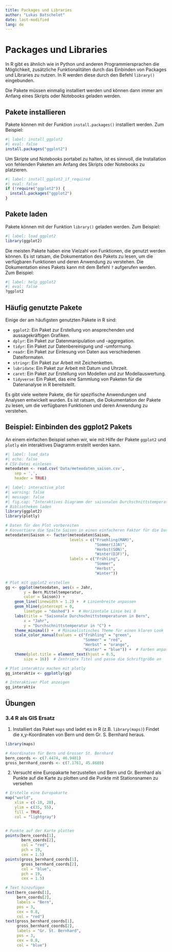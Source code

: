 ```yaml
---
title: Packages und Libraries
author: "Lukas Batschelet"
date: last-modified
lang: de
---
```


# Packages und Libraries

In R gibt es ähnlich wie in Python und anderen Programmiersprachen die Möglichkeit, zusätzliche Funktionalitäten durch das Einbinden von Packages und Libraries zu nutzen. In R werden diese durch den Befehl `library()` eingebunden.

Die Pakete müssen einmalig installiert werden und können dann immer am Anfang eines Skripts oder Notebooks geladen werden.

## Pakete installieren

Pakete können mit der Funktion `install.packages()` installiert werden. Zum Beispiel:

```r
#| label: install_ggplot2
#| eval: false
install.packages("ggplot2")
```

Um Skripte und Notebooks portabel zu halten, ist es sinnvoll, die Installation von fehlenden Paketen am Anfang des Skripts oder Notebooks zu platzieren.

```r
#| label: install_ggplot2_if_required
#| eval: false
if (!require("ggplot2")) {
  install.packages("ggplot2")
}
```

## Pakete laden

Pakete können mit der Funktion `library()` geladen werden. Zum Beispiel:

```r
#| label: load_ggplot2
library(ggplot2)
```

Die meisten Pakete haben eine Vielzahl von Funktionen, die genutzt werden können. Es ist ratsam, die Dokumentation des Pakets zu lesen, um die verfügbaren Funktionen und deren Anwendung zu verstehen. Die Dokumentation eines Pakets kann mit dem Befehl `?` aufgerufen werden. Zum Beispiel:

```r
#| label: help_ggplot2
#| eval: false
?ggplot2
```

## Häufig genutzte Pakete

Einige der am häufigsten genutzten Pakete in R sind:

- `ggplot2`: Ein Paket zur Erstellung von ansprechenden und aussagekräftigen Grafiken.
- `dplyr`: Ein Paket zur Datenmanipulation und -aggregation.
- `tidyr`: Ein Paket zur Datenbereinigung und -umformung.
- `readr`: Ein Paket zur Einlesung von Daten aus verschiedenen Dateiformaten.
- `stringr`: Ein Paket zur Arbeit mit Zeichenketten.
- `lubridate`: Ein Paket zur Arbeit mit Datum und Uhrzeit.
- `caret`: Ein Paket zur Erstellung von Modellen und zur Modellauswertung.
- `tidyverse`: Ein Paket, das eine Sammlung von Paketen für die Datenanalyse in R bereitstellt.

Es gibt viele weitere Pakete, die für spezifische Anwendungen und Analysen entwickelt wurden. Es ist ratsam, die Dokumentation der Pakete zu lesen, um die verfügbaren Funktionen und deren Anwendung zu verstehen.

## Beispiel: Einbinden des ggplot2 Pakets

An einem einfachen Beispiel sehen wir, wie mit Hilfe der Pakete `ggplot2` und `plotly` ein interaktives Diagramm erstellt werden kann.

```r
#| label: load_data
#| echo: false
# CSV-Datei einlesen
meteodaten <- read.csv('Data/meteodaten_saison.csv',
    sep = ',',
    header = TRUE)
```

```r
#| label: interactive_plot
#| warning: false
#| message: false
#| fig.cap: "Interaktives Diagramm der saisonalen Durchschnittstemperaturen in Bern"
# Bibliotheken laden
library(ggplot2)
library(plotly)

# Daten für den Plot vorbereiten
# Konvertiere die Spalte Saison in einen einfacheren Faktor für die Darstellung
meteodaten$Saison <- factor(meteodaten$Saison,
                            levels = c("Fruehling(MAM)",
                                       "Sommer(JJA)",
                                       "Herbst(SON)",
                                       "Winter(DJF)"),
                            labels = c("Frühling",
                                       "Sommer",
                                       "Herbst",
                                       "Winter"))

# Plot mit ggplot2 erstellen
gg <- ggplot(meteodaten, aes(x = Jahr,
        y = Bern_Mitteltemperatur,
        color = Saison)) +
    geom_line(linewidth = 1.2) +  # Linienbreite anpassen
    geom_hline(yintercept = 0,
        linetype = "dashed") +  # Horizontale Linie bei 0
    labs(title = "Saisonale Durchschnittstemperaturen in Bern",
        x = "Jahr",
        y = "Durchschnittstemperatur in °C") +
    theme_minimal() +  # Minimalistisches Theme für einen klaren Look
    scale_color_manual(values = c("Frühling" = "green",
                                  "Sommer" = "red",
                                  "Herbst" = "orange",
                                  "Winter" = "blue")) +  # Farben anpassen
    theme(plot.title = element_text(hjust = 0.5,
        size = 16))  # Zentriere Titel und passe die Schriftgröße an

# Plot interaktiv machen mit plotly
gg_interaktiv <- ggplotly(gg)

# Interaktiver Plot anzeigen
gg_interaktiv
```

## Übungen {.unnumbered}

### 3.4 R als GIS Ersatz {.unnumbered}

1. Installiert das Paket `maps` und ladet es in R (z.B. `library(maps)`) Findet die x,y-Koordinaten von Bern und dem Gr. S. Bernhard heraus.

:::{.callout-tip title="Lösung" collapse="true"}

```r
library(maps)

# Koordinaten für Bern und Grosser St. Bernhard
bern_coords <- c(7.4474, 46.9481)
gross_bernhard_coords <- c(7.1761, 45.8689)
```

:::

2. Versucht eine Europakarte herzustellen und Bern und Gr. Bernhard als Punkte auf die Karte zu plotten und die Punkte mit Stationsnamen zu versehen

:::{.callout-tip title="Lösung" collapse="true"}

```r
# Erstelle eine Europakarte
map("world",
    xlim = c(-10, 20),
    ylim = c(35, 55),
    fill = TRUE,
    col = "lightgray")


# Punkte auf der Karte plotten
points(bern_coords[1],
       bern_coords[2],
       col = "red",
       pch = 19,
       cex = 1.5)
points(gross_bernhard_coords[1],
       gross_bernhard_coords[2],
       col = "blue",
       pch = 19,
       cex = 1.5)

# Text hinzufügen
text(bern_coords[1],
     bern_coords[2],
     labels = "Bern",
     pos = 3,
     cex = 0.8,
     col = "red")
text(gross_bernhard_coords[1],
     gross_bernhard_coords[2],
     labels = "Gr. St. Bernhard",
     pos = 3,
     cex = 0.8,
     col = "blue")
```

:::
